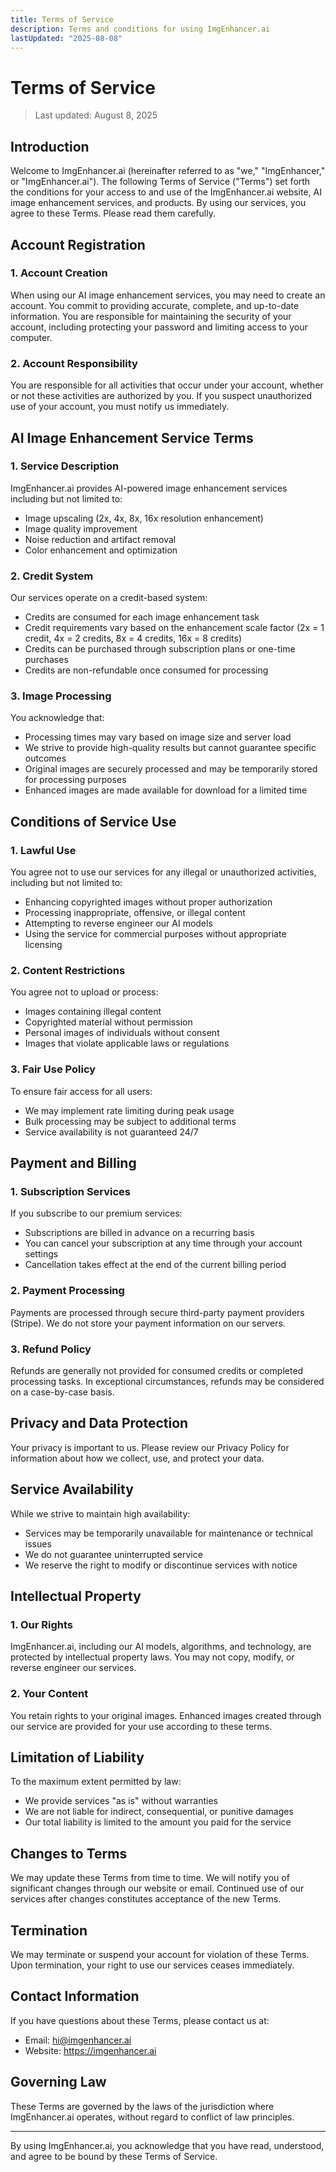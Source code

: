 ```yaml
---
title: Terms of Service
description: Terms and conditions for using ImgEnhancer.ai
lastUpdated: "2025-08-08"
---
```


# Terms of Service

> Last updated: August 8, 2025

## Introduction

Welcome to ImgEnhancer.ai (hereinafter referred to as "we," "ImgEnhancer," or "ImgEnhancer.ai"). The following Terms of Service ("Terms") set forth the conditions for your access to and use of the ImgEnhancer.ai website, AI image enhancement services, and products. By using our services, you agree to these Terms. Please read them carefully.

## Account Registration

### 1. Account Creation

When using our AI image enhancement services, you may need to create an account. You commit to providing accurate, complete, and up-to-date information. You are responsible for maintaining the security of your account, including protecting your password and limiting access to your computer.

### 2. Account Responsibility

You are responsible for all activities that occur under your account, whether or not these activities are authorized by you. If you suspect unauthorized use of your account, you must notify us immediately.

## AI Image Enhancement Service Terms

### 1. Service Description

ImgEnhancer.ai provides AI-powered image enhancement services including but not limited to:
- Image upscaling (2x, 4x, 8x, 16x resolution enhancement)
- Image quality improvement
- Noise reduction and artifact removal
- Color enhancement and optimization

### 2. Credit System

Our services operate on a credit-based system:
- Credits are consumed for each image enhancement task
- Credit requirements vary based on the enhancement scale factor (2x = 1 credit, 4x = 2 credits, 8x = 4 credits, 16x = 8 credits)
- Credits can be purchased through subscription plans or one-time purchases
- Credits are non-refundable once consumed for processing

### 3. Image Processing

You acknowledge that:
- Processing times may vary based on image size and server load
- We strive to provide high-quality results but cannot guarantee specific outcomes
- Original images are securely processed and may be temporarily stored for processing purposes
- Enhanced images are made available for download for a limited time

## Conditions of Service Use

### 1. Lawful Use

You agree not to use our services for any illegal or unauthorized activities, including but not limited to:
- Enhancing copyrighted images without proper authorization
- Processing inappropriate, offensive, or illegal content
- Attempting to reverse engineer our AI models
- Using the service for commercial purposes without appropriate licensing

### 2. Content Restrictions

You agree not to upload or process:
- Images containing illegal content
- Copyrighted material without permission
- Personal images of individuals without consent
- Images that violate applicable laws or regulations

### 3. Fair Use Policy

To ensure fair access for all users:
- We may implement rate limiting during peak usage
- Bulk processing may be subject to additional terms
- Service availability is not guaranteed 24/7

## Payment and Billing

### 1. Subscription Services

If you subscribe to our premium services:
- Subscriptions are billed in advance on a recurring basis
- You can cancel your subscription at any time through your account settings
- Cancellation takes effect at the end of the current billing period

### 2. Payment Processing

Payments are processed through secure third-party payment providers (Stripe). We do not store your payment information on our servers.

### 3. Refund Policy

Refunds are generally not provided for consumed credits or completed processing tasks. In exceptional circumstances, refunds may be considered on a case-by-case basis.

## Privacy and Data Protection

Your privacy is important to us. Please review our Privacy Policy for information about how we collect, use, and protect your data.

## Service Availability

While we strive to maintain high availability:
- Services may be temporarily unavailable for maintenance or technical issues
- We do not guarantee uninterrupted service
- We reserve the right to modify or discontinue services with notice

## Intellectual Property

### 1. Our Rights

ImgEnhancer.ai, including our AI models, algorithms, and technology, are protected by intellectual property laws. You may not copy, modify, or reverse engineer our services.

### 2. Your Content

You retain rights to your original images. Enhanced images created through our service are provided for your use according to these terms.

## Limitation of Liability

To the maximum extent permitted by law:
- We provide services "as is" without warranties
- We are not liable for indirect, consequential, or punitive damages
- Our total liability is limited to the amount you paid for the service

## Changes to Terms

We may update these Terms from time to time. We will notify you of significant changes through our website or email. Continued use of our services after changes constitutes acceptance of the new Terms.

## Termination

We may terminate or suspend your account for violation of these Terms. Upon termination, your right to use our services ceases immediately.

## Contact Information

If you have questions about these Terms, please contact us at:
- Email: hi@imgenhancer.ai
- Website: https://imgenhancer.ai

## Governing Law

These Terms are governed by the laws of the jurisdiction where ImgEnhancer.ai operates, without regard to conflict of law principles.

---

By using ImgEnhancer.ai, you acknowledge that you have read, understood, and agree to be bound by these Terms of Service.